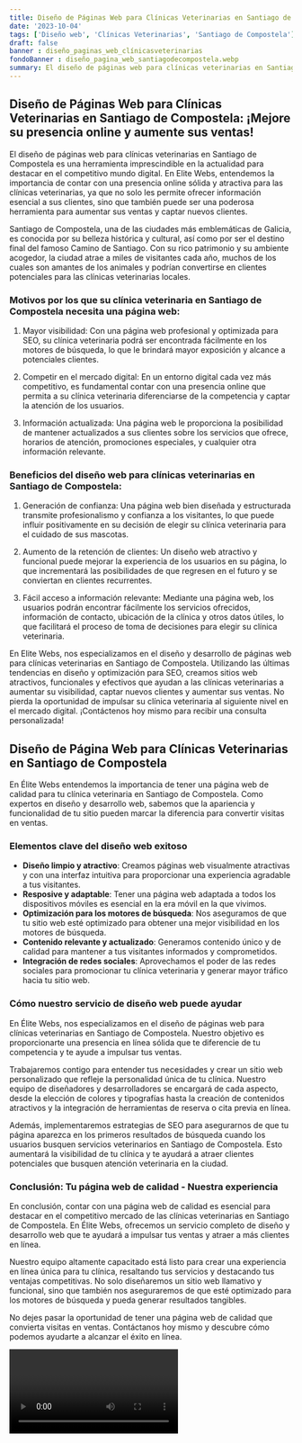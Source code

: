```yaml
---
title: Diseño de Páginas Web para Clínicas Veterinarias en Santiago de Compostela
date: '2023-10-04'
tags: ['Diseño web', 'Clínicas Veterinarias', 'Santiago de Compostela']
draft: false
banner : diseño_paginas_web_clínicasveterinarias
fondoBanner : diseño_pagina_web_santiagodecompostela.webp
summary: El diseño de páginas web para clínicas veterinarias en Santiago de Compostela es una herramienta imprescindible en la actualidad para destacar en el competitivo mundo digital. En Elite Webs, entendemos la importancia de contar con una presencia online sólida y atractiva para las clínicas veterinarias, ya que no solo les permite ofrecer información esencial a sus clientes, sino que también puede ser una poderosa herramienta para aumentar sus ventas y captar nuevos clientes.
---
```


## Diseño de Páginas Web para Clínicas Veterinarias en Santiago de Compostela: ¡Mejore su presencia online y aumente sus ventas!

El diseño de páginas web para clínicas veterinarias en Santiago de Compostela es una herramienta imprescindible en la actualidad para destacar en el competitivo mundo digital. En Elite Webs, entendemos la importancia de contar con una presencia online sólida y atractiva para las clínicas veterinarias, ya que no solo les permite ofrecer información esencial a sus clientes, sino que también puede ser una poderosa herramienta para aumentar sus ventas y captar nuevos clientes.

Santiago de Compostela, una de las ciudades más emblemáticas de Galicia, es conocida por su belleza histórica y cultural, así como por ser el destino final del famoso Camino de Santiago. Con su rico patrimonio y su ambiente acogedor, la ciudad atrae a miles de visitantes cada año, muchos de los cuales son amantes de los animales y podrían convertirse en clientes potenciales para las clínicas veterinarias locales.

### Motivos por los que su clínica veterinaria en Santiago de Compostela necesita una página web:

1. Mayor visibilidad: Con una página web profesional y optimizada para SEO, su clínica veterinaria podrá ser encontrada fácilmente en los motores de búsqueda, lo que le brindará mayor exposición y alcance a potenciales clientes.

2. Competir en el mercado digital: En un entorno digital cada vez más competitivo, es fundamental contar con una presencia online que permita a su clínica veterinaria diferenciarse de la competencia y captar la atención de los usuarios.

3. Información actualizada: Una página web le proporciona la posibilidad de mantener actualizados a sus clientes sobre los servicios que ofrece, horarios de atención, promociones especiales, y cualquier otra información relevante.

### Beneficios del diseño web para clínicas veterinarias en Santiago de Compostela:

1. Generación de confianza: Una página web bien diseñada y estructurada transmite profesionalismo y confianza a los visitantes, lo que puede influir positivamente en su decisión de elegir su clínica veterinaria para el cuidado de sus mascotas.

2. Aumento de la retención de clientes: Un diseño web atractivo y funcional puede mejorar la experiencia de los usuarios en su página, lo que incrementará las posibilidades de que regresen en el futuro y se conviertan en clientes recurrentes.

3. Fácil acceso a información relevante: Mediante una página web, los usuarios podrán encontrar fácilmente los servicios ofrecidos, información de contacto, ubicación de la clínica y otros datos útiles, lo que facilitará el proceso de toma de decisiones para elegir su clínica veterinaria.

En Elite Webs, nos especializamos en el diseño y desarrollo de páginas web para clínicas veterinarias en Santiago de Compostela. Utilizando las últimas tendencias en diseño y optimización para SEO, creamos sitios web atractivos, funcionales y efectivos que ayudan a las clínicas veterinarias a aumentar su visibilidad, captar nuevos clientes y aumentar sus ventas. No pierda la oportunidad de impulsar su clínica veterinaria al siguiente nivel en el mercado digital. ¡Contáctenos hoy mismo para recibir una consulta personalizada!

<GifSeo />

<Cta />

## Diseño de Página Web para Clínicas Veterinarias en Santiago de Compostela

En Élite Webs entendemos la importancia de tener una página web de calidad para tu clínica veterinaria en Santiago de Compostela. Como expertos en diseño y desarrollo web, sabemos que la apariencia y funcionalidad de tu sitio pueden marcar la diferencia para convertir visitas en ventas.

### Elementos clave del diseño web exitoso

- **Diseño limpio y atractivo**: Creamos páginas web visualmente atractivas y con una interfaz intuitiva para proporcionar una experiencia agradable a tus visitantes.
- **Resposive y adaptable**: Tener una página web adaptada a todos los dispositivos móviles es esencial en la era móvil en la que vivimos.
- **Optimización para los motores de búsqueda**: Nos aseguramos de que tu sitio web esté optimizado para obtener una mejor visibilidad en los motores de búsqueda.
- **Contenido relevante y actualizado**: Generamos contenido único y de calidad para mantener a tus visitantes informados y comprometidos.
- **Integración de redes sociales**: Aprovechamos el poder de las redes sociales para promocionar tu clínica veterinaria y generar mayor tráfico hacia tu sitio web.

### Cómo nuestro servicio de diseño web puede ayudar

En Élite Webs, nos especializamos en el diseño de páginas web para clínicas veterinarias en Santiago de Compostela. Nuestro objetivo es proporcionarte una presencia en línea sólida que te diferencie de tu competencia y te ayude a impulsar tus ventas.

Trabajaremos contigo para entender tus necesidades y crear un sitio web personalizado que refleje la personalidad única de tu clínica. Nuestro equipo de diseñadores y desarrolladores se encargará de cada aspecto, desde la elección de colores y tipografías hasta la creación de contenidos atractivos y la integración de herramientas de reserva o cita previa en línea.

Además, implementaremos estrategias de SEO para asegurarnos de que tu página aparezca en los primeros resultados de búsqueda cuando los usuarios busquen servicios veterinarios en Santiago de Compostela. Esto aumentará la visibilidad de tu clínica y te ayudará a atraer clientes potenciales que busquen atención veterinaria en la ciudad.

### Conclusión: Tu página web de calidad - Nuestra experiencia

En conclusión, contar con una página web de calidad es esencial para destacar en el competitivo mercado de las clínicas veterinarias en Santiago de Compostela. En Élite Webs, ofrecemos un servicio completo de diseño y desarrollo web que te ayudará a impulsar tus ventas y atraer a más clientes en línea.

Nuestro equipo altamente capacitado está listo para crear una experiencia en línea única para tu clínica, resaltando tus servicios y destacando tus ventajas competitivas. No solo diseñaremos un sitio web llamativo y funcional, sino que también nos aseguraremos de que esté optimizado para los motores de búsqueda y pueda generar resultados tangibles.

No dejes pasar la oportunidad de tener una página web de calidad que convierta visitas en ventas. Contáctanos hoy mismo y descubre cómo podemos ayudarte a alcanzar el éxito en línea.

<Video />

<CtaBot job='Clínicas Veterinarias' city='Santiago de Compostela'/>

<Gmaps query='Santiago de Compostela+españa+maps' />